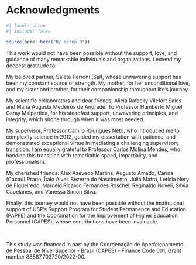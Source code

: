 <!-- %:::% .common h1 begin %:::% -->
# Acknowledgments {.unnumbered}
<!-- %:::% .common h1 end %:::% -->

```r
#| label: setup
#| include: false

source(here::here("R/_setup.R"))
```

<!-- %:::% acknowledgments body begin %:::% -->
This work would not have been possible without the support, love, and guidance of many remarkable individuals and organizations. I extend my deepest gratitude to:

```{=latex}
\smallskip
```

My beloved partner, Salete Perroni (Sal), whose unwavering support has been my constant source of strength. My mother, for her unconditional love, and my sister and brother, for their companionship throughout life's journey.

My scientific collaborators and dear friends, Alicia Rafaelly Vilefort Sales and Maria Augusta Medeiros de Andrade. To Professor Humberto Miguel Garay Malpartida, for his steadfast support, unwavering principles, and integrity, which shone through when it was most needed.

My supervisor, Professor Camilo Rodrigues Neto, who introduced me to complexity science in 2012, guided my dissertation with patience, and demonstrated exceptional virtue in mediating a challenging supervisory transition. I am equally grateful to Professor Carlos Molina Mendes, who handled this transition with remarkable speed, impartiality, and professionalism.

My cherished friends: Alex Azevedo Martins, Augusto Amado, Carina (Cacau) Prado, Ítalo Alves Bezerra do Nascimento, Júlia Mafra, Letícia Nery de Figueiredo, Marcelo Ricardo Fernandes Roschel, Reginaldo Noveli, Sílvia Capelanes, and Vanessa Simon Silva.

Finally, this journey would not have been possible without the institutional support of USP's Support Program for Student Permanence and Education (PAPFE) and the Coordination for the Improvement of Higher Education Personnel (CAPES), whose contributions have been invaluable.

::: {.content-visible when-format="html"}
<br>
:::

```{=latex}
\smallskip
\begingroup
\renewcommand{\baselinestretch}{1}
```

\noindent This study was financed in part by the Coordenação de Aperfeiçoamento de Pessoal de Nível Superior - Brasil ([CAPES](https://www.gov.br/capes/)) - Finance Code 001, Grant number 88887.703720/2022-00.

```{=latex}
\endgroup
```
<!-- %:::% acknowledgments body end %:::% -->
